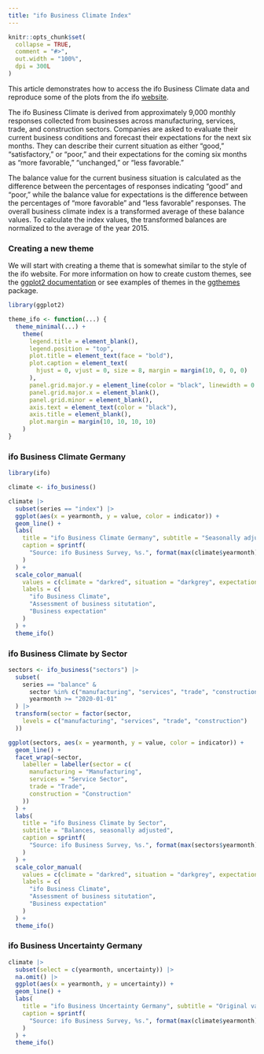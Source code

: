 ```yaml
---
title: "ifo Business Climate Index"
---
```


```r
knitr::opts_chunk$set(
  collapse = TRUE,
  comment = "#>",
  out.width = "100%",
  dpi = 300L
)
```

This article demonstrates how to access the ifo Business Climate data and reproduce
some of the plots from the ifo [website](https://www.ifo.de/en/survey/ifo-business-climate-index-germany).

The ifo Business Climate is derived from approximately 9,000 monthly responses
collected from businesses across manufacturing, services, trade, and construction
sectors.
Companies are asked to evaluate their current business conditions and forecast their
expectations for the next six months.
They can describe their current situation as either "good," "satisfactory," or "poor,"
and their expectations for the coming six months as "more favorable," "unchanged," or
"less favorable."

The balance value for the current business situation is calculated as the difference
between the percentages of responses indicating "good" and "poor," while the balance
value for expectations is the difference between the percentages of "more favorable"
and "less favorable" responses.
The overall business climate index is a transformed average of these balance values.
To calculate the index values, the transformed balances are normalized to the average
of the year 2015.

### Creating a new theme

We will start with creating a theme that is somewhat similar to the style of the ifo website.
For more information on how to create custom themes, see the [ggplot2 documentation](https://ggplot2.tidyverse.org/articles/ggplot2-in-packages.html#creating-a-new-theme)
or see examples of themes in the [ggthemes](https://cran.r-project.org/package=ggthemes) package.

```r
library(ggplot2)

theme_ifo <- function(...) {
  theme_minimal(...) +
    theme(
      legend.title = element_blank(),
      legend.position = "top",
      plot.title = element_text(face = "bold"),
      plot.caption = element_text(
        hjust = 0, vjust = 0, size = 8, margin = margin(10, 0, 0, 0)
      ),
      panel.grid.major.y = element_line(color = "black", linewidth = 0.2),
      panel.grid.major.x = element_blank(),
      panel.grid.minor = element_blank(),
      axis.text = element_text(color = "black"),
      axis.title = element_blank(),
      plot.margin = margin(10, 10, 10, 10)
    )
}
```

### ifo Business Climate Germany

```r
library(ifo)

climate <- ifo_business()

climate |>
  subset(series == "index") |>
  ggplot(aes(x = yearmonth, y = value, color = indicator)) +
  geom_line() +
  labs(
    title = "ifo Business Climate Germany", subtitle = "Seasonally adjusted",
    caption = sprintf(
      "Source: ifo Business Survey, %s.", format(max(climate$yearmonth), "%B %Y")
    )
  ) +
  scale_color_manual(
    values = c(climate = "darkred", situation = "darkgrey", expectation = "darkblue"),
    labels = c(
      "ifo Business Climate",
      "Assessment of business situtation",
      "Business expectation"
    )
  ) +
  theme_ifo()
```

### ifo Business Climate by Sector

```r
sectors <- ifo_business("sectors") |>
  subset(
    series == "balance" &
      sector %in% c("manufacturing", "services", "trade", "construction") &
      yearmonth >= "2020-01-01"
  ) |>
  transform(sector = factor(sector,
    levels = c("manufacturing", "services", "trade", "construction")
  ))

ggplot(sectors, aes(x = yearmonth, y = value, color = indicator)) +
  geom_line() +
  facet_wrap(~sector,
    labeller = labeller(sector = c(
      manufacturing = "Manufacturing",
      services = "Service Sector",
      trade = "Trade",
      construction = "Construction"
    ))
  ) +
  labs(
    title = "ifo Business Climate by Sector",
    subtitle = "Balances, seasonally adjusted",
    caption = sprintf(
      "Source: ifo Business Survey, %s.", format(max(sectors$yearmonth), "%B %Y")
    )
  ) +
  scale_color_manual(
    values = c(climate = "darkred", situation = "darkgrey", expectation = "darkblue"),
    labels = c(
      "ifo Business Climate",
      "Assessment of business situtation",
      "Business expectation"
    )
  ) +
  theme_ifo()
```

### ifo Business Uncertainty Germany

```r
climate |>
  subset(select = c(yearmonth, uncertainty)) |>
  na.omit() |>
  ggplot(aes(x = yearmonth, y = uncertainty)) +
  geom_line() +
  labs(
    title = "ifo Business Uncertainty Germany", subtitle = "Original values",
    caption = sprintf(
      "Source: ifo Business Survey, %s.", format(max(climate$yearmonth), "%B %Y")
    )
  ) +
  theme_ifo()
```
